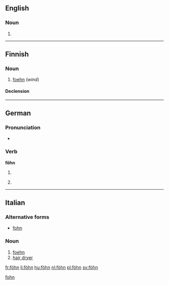 {{also|Föhn}}
==English==

===Noun===
{{en-noun}}

# {{alternative spelling of|foehn}}

----

==Finnish==

===Noun===
{{infl|fi|noun}}

# [[foehn]] (''wind'')

====Declension====
{{fi-decl-risti|föhn|||ä}}

----

==German==

===Pronunciation===
* {{IPA|/føːn/|lang=de}}

===Verb===
'''föhn'''

# {{de-verb form of|föhnen|i|s}}
# {{informal}} {{de-verb form of|föhnen|1|s|g}}

----

==Italian==

===Alternative forms===
* [[fohn]]

===Noun===
{{infl|it|noun}} {{m|inv}}

# [[foehn]]
# [[hair dryer]]

[[Category:Italian words spelled with diacritics|fohn]]

[[fr:föhn]]
[[li:föhn]]
[[hu:föhn]]
[[nl:föhn]]
[[pl:föhn]]
[[sv:föhn]]